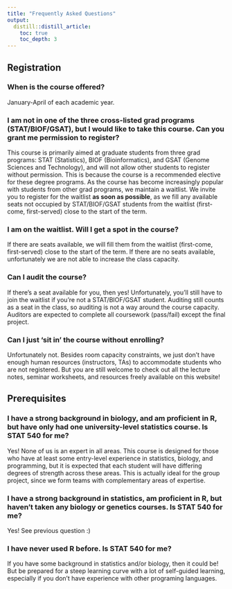 ```yaml
---
title: "Frequently Asked Questions"
output:
  distill::distill_article:
    toc: true
    toc_depth: 3
---
```


## Registration

### When is the course offered?

January-April of each academic year. 

### I am not in one of the three cross-listed grad programs (STAT/BIOF/GSAT), but I would like to take this course. Can you grant me permission to register?

This course is primarily aimed at graduate students from three grad programs: STAT (Statistics), BIOF (Bioinformatics), and GSAT (Genome Sciences and Technology), and will not allow other students to register without permission. This is because the course is a recommended elective for these degree programs. As the course has become increasingly popular with students from other grad programs, we maintain a waitlist. We invite you to register for the waitlist **as soon as possible**, as we fill any available seats not occupied by STAT/BIOF/GSAT students from the waitlist (first-come, first-served) close to the start of the term.
 
### I am on the waitlist. Will I get a spot in the course?

If there are seats available, we will fill them from the waitlist (first-come, first-served) close to the start of the term. If there are no seats available, unfortunately we are not able to increase the class capacity.

### Can I audit the course?

If there's a seat available for you, then yes! Unfortunately, you'll still have to join the waitlist if you're not a STAT/BIOF/GSAT student. Auditing still counts as a seat in the class, so auditing is not a way around the course capacity. Auditors are expected to complete all coursework (pass/fail) except the final project.

### Can I just 'sit in' the course without enrolling?

Unfortunately not. Besides room capacity constraints, we just don't have enough human resources (instructors, TAs) to accommodate students who are not registered. But you are still welcome to check out all the lecture notes, seminar worksheets, and resources freely available on this website!

## Prerequisites

### I have a strong background in biology, and am proficient in R, but have only had one university-level statistics course. Is STAT 540 for me?

Yes! None of us is an expert in all areas. This course is designed for those who have at least some entry-level experience in statistics, biology, and programming, but it is expected that each student will have differing degrees of strength across these areas. This is actually ideal for the group project, since we form teams with complementary areas of expertise.

### I have a strong background in statistics, am proficient in R, but haven't taken any biology or genetics courses. Is STAT 540 for me?

Yes! See previous question :)

### I have never used R before. Is STAT 540 for me?

If you have some background in statistics and/or biology, then it could be! But be prepared for a steep learning curve with a lot of self-guided learning, especially if you don't have experience with other programing languages. 